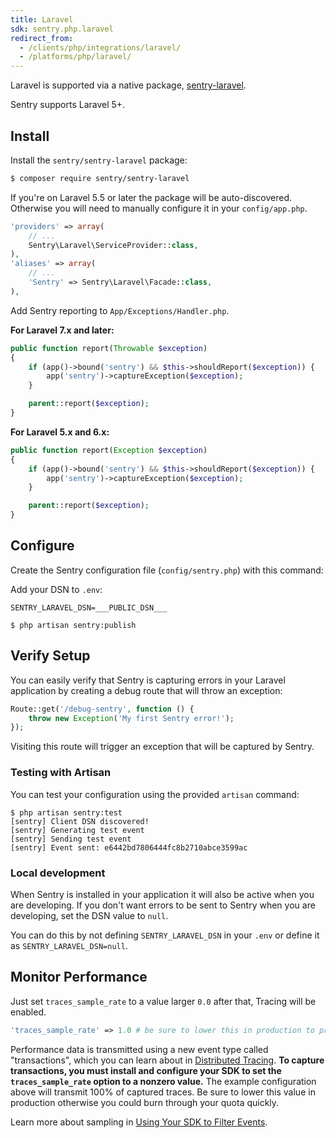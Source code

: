 ```yaml
---
title: Laravel
sdk: sentry.php.laravel
redirect_from:
  - /clients/php/integrations/laravel/
  - /platforms/php/laravel/
---
```


Laravel is supported via a native package, [sentry-laravel](https://github.com/getsentry/sentry-laravel).

Sentry supports Laravel 5+.

## Install

Install the `sentry/sentry-laravel` package:

```bash
$ composer require sentry/sentry-laravel
```

If you're on Laravel 5.5 or later the package will be auto-discovered. Otherwise you will need to manually configure it in your `config/app.php`.

```php {filename:config/app.php}
'providers' => array(
    // ...
    Sentry\Laravel\ServiceProvider::class,
),
'aliases' => array(
    // ...
    'Sentry' => Sentry\Laravel\Facade::class,
),
```

Add Sentry reporting to `App/Exceptions/Handler.php`.

**For Laravel 7.x and later:**

```php {filename:App/Exceptions/Handler.php}
public function report(Throwable $exception)
{
    if (app()->bound('sentry') && $this->shouldReport($exception)) {
        app('sentry')->captureException($exception);
    }

    parent::report($exception);
}
```

**For Laravel 5.x and 6.x:**

```php {filename:App/Exceptions/Handler.php}
public function report(Exception $exception)
{
    if (app()->bound('sentry') && $this->shouldReport($exception)) {
        app('sentry')->captureException($exception);
    }

    parent::report($exception);
}
```

## Configure

Create the Sentry configuration file (`config/sentry.php`) with this command:

Add your DSN to `.env`:

```shell {filename:.env}
SENTRY_LARAVEL_DSN=___PUBLIC_DSN___
```

```shell
$ php artisan sentry:publish
```

## Verify Setup

You can easily verify that Sentry is capturing errors in your Laravel application by creating a debug route that will throw an exception:

```php
Route::get('/debug-sentry', function () {
    throw new Exception('My first Sentry error!');
});
```

Visiting this route will trigger an exception that will be captured by Sentry.

### Testing with Artisan

You can test your configuration using the provided `artisan` command:

```shell
$ php artisan sentry:test
[sentry] Client DSN discovered!
[sentry] Generating test event
[sentry] Sending test event
[sentry] Event sent: e6442bd7806444fc8b2710abce3599ac
```

### Local development

When Sentry is installed in your application it will also be active when you are developing.
If you don't want errors to be sent to Sentry when you are developing, set the DSN value to `null`.

You can do this by not defining `SENTRY_LARAVEL_DSN` in your `.env` or define it as `SENTRY_LARAVEL_DSN=null`.


## Monitor Performance

Just set `traces_sample_rate` to a value larger `0.0` after that, Tracing will be enabled.

```php {filename:config/sentry.php}
'traces_sample_rate' => 1.0 # be sure to lower this in production to prevent quota issues
```

Performance data is transmitted using a new event type called "transactions", which you can learn about in [Distributed Tracing](/performance-monitoring/distributed-tracing/#traces-transactions-and-spans). **To capture transactions, you must install and configure your SDK to set the `traces_sample_rate` option to a nonzero value.** The example configuration above will transmit 100% of captured traces. Be sure to lower this value in production otherwise you could burn through your quota quickly.

Learn more about sampling in [Using Your SDK to Filter Events](/error-reporting/configuration/filtering/).